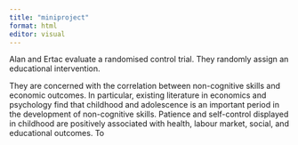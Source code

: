 ```yaml
---
title: "miniproject"
format: html
editor: visual
---
```


Alan and Ertac evaluate a randomised control trial. They randomly assign an educational intervention.

They are concerned with the correlation between non-cognitive skills and economic outcomes. In particular, existing literature in economics and psychology find that childhood and adolescence is an important period in the development of non-cognitive skills. Patience and self-control displayed in childhood are positively associated with health, labour market, social, and educational outcomes. To 